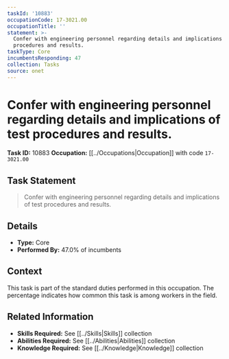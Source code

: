 ```yaml
---
taskId: '10883'
occupationCode: 17-3021.00
occupationTitle: ''
statement: >-
  Confer with engineering personnel regarding details and implications of test
  procedures and results.
taskType: Core
incumbentsResponding: 47
collection: Tasks
source: onet
---
```

# Confer with engineering personnel regarding details and implications of test procedures and results.

**Task ID:** 10883
**Occupation:** [[../Occupations|Occupation]] with code `17-3021.00`

## Task Statement

> Confer with engineering personnel regarding details and implications of test procedures and results.

## Details

- **Type:** Core
- **Performed By:** 47.0% of incumbents

## Context

This task is part of the standard duties performed in this occupation. The percentage indicates how common this task is among workers in the field.

## Related Information

- **Skills Required:** See [[../Skills|Skills]] collection
- **Abilities Required:** See [[../Abilities|Abilities]] collection
- **Knowledge Required:** See [[../Knowledge|Knowledge]] collection
